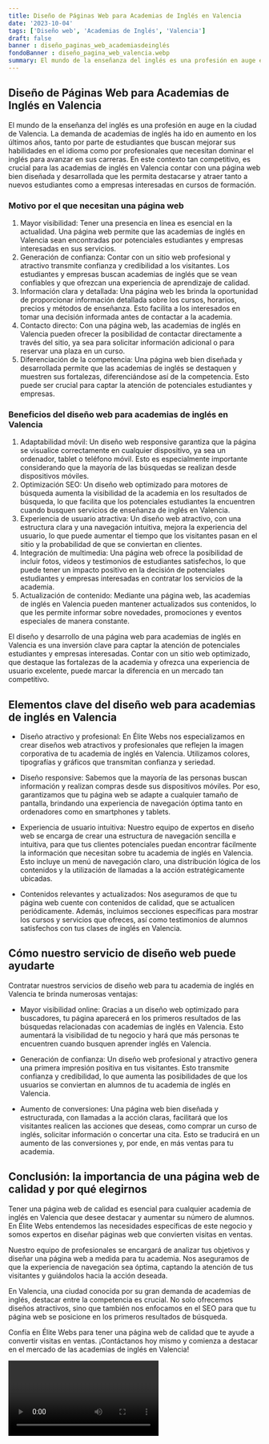 ```yaml
---
title: Diseño de Páginas Web para Academias de Inglés en Valencia
date: '2023-10-04'
tags: ['Diseño web', 'Academias de Inglés', 'Valencia']
draft: false
banner : diseño_paginas_web_academiasdeinglés
fondoBanner : diseño_pagina_web_valencia.webp
summary: El mundo de la enseñanza del inglés es una profesión en auge en la ciudad de Valencia. La demanda de academias de inglés ha ido en aumento en los últimos años, tanto por parte de estudiantes que buscan mejorar sus habilidades en el idioma como por profesionales que necesitan dominar el inglés para avanzar en sus carreras. En este contexto tan competitivo, es crucial para las academias de inglés en Valencia contar con una página web bien diseñada y desarrollada que les permita destacarse y atraer tanto a nuevos estudiantes como a empresas interesadas en cursos de formación.
---
```


## Diseño de Páginas Web para Academias de Inglés en Valencia

El mundo de la enseñanza del inglés es una profesión en auge en la ciudad de Valencia. La demanda de academias de inglés ha ido en aumento en los últimos años, tanto por parte de estudiantes que buscan mejorar sus habilidades en el idioma como por profesionales que necesitan dominar el inglés para avanzar en sus carreras. En este contexto tan competitivo, es crucial para las academias de inglés en Valencia contar con una página web bien diseñada y desarrollada que les permita destacarse y atraer tanto a nuevos estudiantes como a empresas interesadas en cursos de formación.

### Motivo por el que necesitan una página web

1. Mayor visibilidad: Tener una presencia en línea es esencial en la actualidad. Una página web permite que las academias de inglés en Valencia sean encontradas por potenciales estudiantes y empresas interesadas en sus servicios.
2. Generación de confianza: Contar con un sitio web profesional y atractivo transmite confianza y credibilidad a los visitantes. Los estudiantes y empresas buscan academias de inglés que se vean confiables y que ofrezcan una experiencia de aprendizaje de calidad.
3. Información clara y detallada: Una página web les brinda la oportunidad de proporcionar información detallada sobre los cursos, horarios, precios y métodos de enseñanza. Esto facilita a los interesados en tomar una decisión informada antes de contactar a la academia.
4. Contacto directo: Con una página web, las academias de inglés en Valencia pueden ofrecer la posibilidad de contactar directamente a través del sitio, ya sea para solicitar información adicional o para reservar una plaza en un curso.
5. Diferenciación de la competencia: Una página web bien diseñada y desarrollada permite que las academias de inglés se destaquen y muestren sus fortalezas, diferenciándose así de la competencia. Esto puede ser crucial para captar la atención de potenciales estudiantes y empresas.

### Beneficios del diseño web para academias de inglés en Valencia

1. Adaptabilidad móvil: Un diseño web responsive garantiza que la página se visualice correctamente en cualquier dispositivo, ya sea un ordenador, tablet o teléfono móvil. Esto es especialmente importante considerando que la mayoría de las búsquedas se realizan desde dispositivos móviles.
2. Optimización SEO: Un diseño web optimizado para motores de búsqueda aumenta la visibilidad de la academia en los resultados de búsqueda, lo que facilita que los potenciales estudiantes la encuentren cuando busquen servicios de enseñanza de inglés en Valencia.
3. Experiencia de usuario atractiva: Un diseño web atractivo, con una estructura clara y una navegación intuitiva, mejora la experiencia del usuario, lo que puede aumentar el tiempo que los visitantes pasan en el sitio y la probabilidad de que se conviertan en clientes.
4. Integración de multimedia: Una página web ofrece la posibilidad de incluir fotos, videos y testimonios de estudiantes satisfechos, lo que puede tener un impacto positivo en la decisión de potenciales estudiantes y empresas interesadas en contratar los servicios de la academia.
5. Actualización de contenido: Mediante una página web, las academias de inglés en Valencia pueden mantener actualizados sus contenidos, lo que les permite informar sobre novedades, promociones y eventos especiales de manera constante.

El diseño y desarrollo de una página web para academias de inglés en Valencia es una inversión clave para captar la atención de potenciales estudiantes y empresas interesadas. Contar con un sitio web optimizado, que destaque las fortalezas de la academia y ofrezca una experiencia de usuario excelente, puede marcar la diferencia en un mercado tan competitivo.

<GifSeo />

<Cta />

## Elementos clave del diseño web para academias de inglés en Valencia

- Diseño atractivo y profesional: En Élite Webs nos especializamos en crear diseños web atractivos y profesionales que reflejen la imagen corporativa de tu academia de inglés en Valencia. Utilizamos colores, tipografías y gráficos que transmitan confianza y seriedad.

- Diseño responsive: Sabemos que la mayoría de las personas buscan información y realizan compras desde sus dispositivos móviles. Por eso, garantizamos que tu página web se adapte a cualquier tamaño de pantalla, brindando una experiencia de navegación óptima tanto en ordenadores como en smartphones y tablets.

- Experiencia de usuario intuitiva: Nuestro equipo de expertos en diseño web se encarga de crear una estructura de navegación sencilla e intuitiva, para que tus clientes potenciales puedan encontrar fácilmente la información que necesitan sobre tu academia de inglés en Valencia. Esto incluye un menú de navegación claro, una distribución lógica de los contenidos y la utilización de llamadas a la acción estratégicamente ubicadas.

- Contenidos relevantes y actualizados: Nos aseguramos de que tu página web cuente con contenidos de calidad, que se actualicen periódicamente. Además, incluimos secciones específicas para mostrar los cursos y servicios que ofreces, así como testimonios de alumnos satisfechos con tus clases de inglés en Valencia.

## Cómo nuestro servicio de diseño web puede ayudarte

Contratar nuestros servicios de diseño web para tu academia de inglés en Valencia te brinda numerosas ventajas:

- Mayor visibilidad online: Gracias a un diseño web optimizado para buscadores, tu página aparecerá en los primeros resultados de las búsquedas relacionadas con academias de inglés en Valencia. Esto aumentará la visibilidad de tu negocio y hará que más personas te encuentren cuando busquen aprender inglés en Valencia.

- Generación de confianza: Un diseño web profesional y atractivo genera una primera impresión positiva en tus visitantes. Esto transmite confianza y credibilidad, lo que aumenta las posibilidades de que los usuarios se conviertan en alumnos de tu academia de inglés en Valencia.

- Aumento de conversiones: Una página web bien diseñada y estructurada, con llamadas a la acción claras, facilitará que los visitantes realicen las acciones que deseas, como comprar un curso de inglés, solicitar información o concertar una cita. Esto se traducirá en un aumento de las conversiones y, por ende, en más ventas para tu academia.

## Conclusión: la importancia de una página web de calidad y por qué elegirnos

Tener una página web de calidad es esencial para cualquier academia de inglés en Valencia que desee destacar y aumentar su número de alumnos. En Élite Webs entendemos las necesidades específicas de este negocio y somos expertos en diseñar páginas web que convierten visitas en ventas.

Nuestro equipo de profesionales se encargará de analizar tus objetivos y diseñar una página web a medida para tu academia. Nos aseguramos de que la experiencia de navegación sea óptima, captando la atención de tus visitantes y guiándolos hacia la acción deseada.

En Valencia, una ciudad conocida por su gran demanda de academias de inglés, destacar entre la competencia es crucial. No solo ofrecemos diseños atractivos, sino que también nos enfocamos en el SEO para que tu página web se posicione en los primeros resultados de búsqueda.

Confía en Élite Webs para tener una página web de calidad que te ayude a convertir visitas en ventas. ¡Contáctanos hoy mismo y comienza a destacar en el mercado de las academias de inglés en Valencia!

<Video />

<CtaBot job='Academias de Inglés' city='Valencia'/>

<Gmaps query='Valencia+españa+maps' />